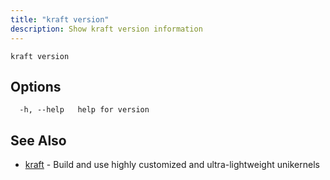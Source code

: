 ```yaml
---
title: "kraft version"
description: Show kraft version information
---
```


```
kraft version
```

## Options

```
  -h, --help   help for version
```

## See Also

* [kraft](kraft.md)	 - Build and use highly customized and ultra-lightweight unikernels

